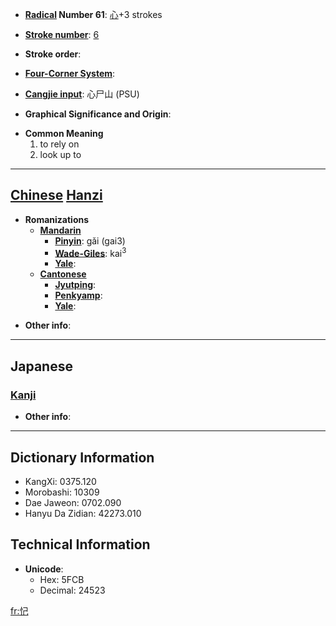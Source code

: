 * '''[[Wiktionary:Chinese radical index| Radical]] Number 61''': [[Wiktionary:Chinese radical index 心|心]]+3 strokes

* '''[[Wiktionary:Chinese total strokes index|Stroke number]]''': [[Wiktionary:Chinese total strokes index 6|6]]

* '''Stroke order''': 

* '''[[Wiktionary:Chinese four corner index|Four-Corner System]]''': 

* '''[[Wiktionary:Chinese Cangjie index|Cangjie input]]''': 心尸山 (PSU)

* '''Graphical Significance and Origin''': 

* '''Common Meaning'''
*#to rely on
*# look up to


----

== [[Chinese]] [[Hanzi]] ==

* '''Romanizations'''
** '''[[Mandarin]]'''
*** '''[[Pinyin]]''': gǎi (gai3)
*** '''[[Wade-Giles]]''': kai<sup>3</sup>
*** '''[[Yale]]''': 
** '''[[Cantonese]]'''
*** '''[[Jyutping]]''':
*** '''[[Penkyamp]]''': 
*** '''[[Yale]]''': 

* '''Other info''': 

----

==Japanese==
===[[Kanji]]===
{{kanji|on readings=[[かい]] (kai), [[がい]] (gai)|kun readings=[[たのむ]] (tanomu), [[あおぐ]] (aogu)}}

* '''Other info''':  

----

== Dictionary Information ==

* KangXi: 0375.120
* Morobashi: 10309
* Dae Jaweon: 0702.090
* Hanyu Da Zidian: 42273.010

== Technical Information ==

* '''Unicode''':
** Hex: 5FCB
** Decimal: 24523

[[fr:忋]]